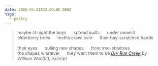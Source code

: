 ```yaml
---
date: 2025-06-21T22:00:00.000Z
tags:
  - poetry
---
```

> maybe at night the boys&nbsp;&nbsp;&nbsp;&nbsp;&nbsp;&nbsp;spread quilts&nbsp;&nbsp;&nbsp;&nbsp;&nbsp;&nbsp;under moonlit<br/>
> elderberry trees&nbsp;&nbsp;&nbsp;&nbsp;&nbsp;&nbsp;moths crawl over&nbsp;&nbsp;&nbsp;&nbsp;&nbsp;&nbsp;their hay-scratched hands<br/><br/>
> their eyes&nbsp;&nbsp;&nbsp;&nbsp;&nbsp;&nbsp;pulling new shapes&nbsp;&nbsp;&nbsp;&nbsp;&nbsp;&nbsp;from tree-shadows<br/>
> the shapes whatever&nbsp;&nbsp;&nbsp;&nbsp;&nbsp;&nbsp;they want them to be
> <cite><i>[Dry Run Creek](https://poems.com/poem/dry-run-creek)</i> by William Woolfitt, excerpt</cite>
